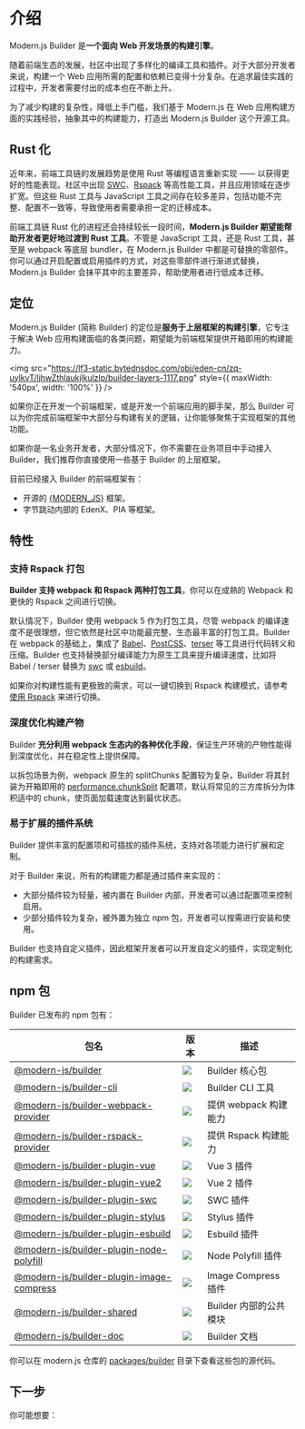 # 介绍

Modern.js Builder 是**一个面向 Web 开发场景的构建引擎**。

随着前端生态的发展，社区中出现了多样化的编译工具和插件。对于大部分开发者来说，构建一个 Web 应用所需的配置和依赖已变得十分复杂。在追求最佳实践的过程中，开发者需要付出的成本也在不断上升。

为了减少构建的复杂性，降低上手门槛，我们基于 Modern.js 在 Web 应用构建方面的实践经验，抽象其中的构建能力，打造出 Modern.js Builder 这个开源工具。

## Rust 化

近年来，前端工具链的发展趋势是使用 Rust 等编程语言重新实现 —— 以获得更好的性能表现。社区中出现 [SWC](https://swc.rs/)、[Rspack](/guide/glossary.html#rspack) 等高性能工具，并且应用领域在逐步扩宽。但这些 Rust 工具与 JavaScript 工具之间存在较多差异，包括功能不完整、配置不一致等，导致使用者需要承担一定的迁移成本。

前端工具链 Rust 化的进程还会持续较长一段时间，**Modern.js Builder 期望能帮助开发者更好地过渡到 Rust 工具**。不管是 JavaScript 工具，还是 Rust 工具，甚至是 webpack 等底层 bundler，在 Modern.js Builder 中都是可替换的零部件。你可以通过开启配置或启用插件的方式，对这些零部件进行渐进式替换，Modern.js Builder 会抹平其中的主要差异，帮助使用者进行低成本迁移。

## 定位

Modern.js Builder (简称 Builder) 的定位是**服务于上层框架的构建引擎**，它专注于解决 Web 应用构建面临的各类问题，期望能为前端框架提供开箱即用的构建能力。

<img
  src="https://lf3-static.bytednsdoc.com/obj/eden-cn/zq-uylkvT/ljhwZthlaukjlkulzlp/builder-layers-1117.png"
  style={{ maxWidth: '540px', width: '100%' }}
/>

如果你正在开发一个前端框架，或是开发一个前端应用的脚手架，那么 Builder 可以为你完成前端框架中大部分与构建有关的逻辑，让你能够聚焦于实现框架的其他功能。

如果你是一名业务开发者，大部分情况下，你不需要在业务项目中手动接入 Builder，我们推荐你直接使用一些基于 Builder 的上层框架。

目前已经接入 Builder 的前端框架有：

- 开源的 [{MODERN_JS}](https://github.com/web-infra-dev/modern.js) 框架。
- 字节跳动内部的 EdenX、PIA 等框架。

## 特性

### 支持 Rspack 打包

**Builder 支持 webpack 和 Rspack 两种打包工具**，你可以在成熟的 Webpack 和更快的 Rspack 之间进行切换。


<Rspack />

默认情况下，Builder 使用 webpack 5 作为打包工具，尽管 webpack 的编译速度不是很理想，但它依然是社区中功能最完整、生态最丰富的打包工具。Builder 在 webpack 的基础上，集成了 [Babel](https://github.com/babel/babel)、[PostCSS](https://github.com/postcss/postcss)、[terser](https://github.com/terser/terser) 等工具进行代码转义和压缩。Builder 也支持替换部分编译能力为原生工具来提升编译速度，比如将 Babel / terser 替换为 [swc](https://github.com/swc-project/swc) 或 [esbuild](https://github.com/evanw/esbuild)。

如果你对构建性能有更极致的需求，可以一键切换到 Rspack 构建模式，请参考 [使用 Rspack](/guide/advanced/rspack-start) 来进行切换。

### 深度优化构建产物

Builder **充分利用 webpack 生态内的各种优化手段**，保证生产环境的产物性能得到深度优化，并在稳定性上提供保障。

以拆包场景为例，webpack 原生的 splitChunks 配置较为复杂，Builder 将其封装为开箱即用的 [performance.chunkSplit](/api/config-performance.html#performancechunksplit) 配置项，默认将常见的三方库拆分为体积适中的 chunk，使页面加载速度达到最优状态。

### 易于扩展的插件系统

Builder 提供丰富的配置项和可插拔的插件系统，支持对各项能力进行扩展和定制。

对于 Builder 来说，所有的构建能力都是通过插件来实现的：

- 大部分插件较为轻量，被内置在 Builder 内部，开发者可以通过配置项来控制启用。
- 少部分插件较为复杂，被外置为独立 npm 包，开发者可以按需进行安装和使用。

Builder 也支持自定义插件，因此框架开发者可以开发自定义的插件，实现定制化的构建需求。

## npm 包

Builder 已发布的 npm 包有：

| 包名                                                                                                               | 版本                                                                                         | 描述                   |
| ------------------------------------------------------------------------------------------------------------------ | -------------------------------------------------------------------------------------------- | ---------------------- |
| [@modern-js/builder](https://www.npmjs.com/package/@modern-js/builder)                                             | ![](https://img.shields.io/npm/v/@modern-js/builder?style=flat-square)                       | Builder 核心包         |
| [@modern-js/builder-cli](https://www.npmjs.com/package/@modern-js/builder-cli)                                     | ![](https://img.shields.io/npm/v/@modern-js/builder-cli?style=flat-square)                   | Builder CLI 工具       |
| [@modern-js/builder-webpack-provider](https://www.npmjs.com/package/@modern-js/builder-webpack-provider)           | ![](https://img.shields.io/npm/v/@modern-js/builder-webpack-provider?style=flat-square)      | 提供 webpack 构建能力  |
| [@modern-js/builder-rspack-provider](https://www.npmjs.com/package/@modern-js/builder-rspack-provider)             | ![](https://img.shields.io/npm/v/@modern-js/builder-rspack-provider?style=flat-square)       | 提供 Rspack 构建能力   |
| [@modern-js/builder-plugin-vue](https://www.npmjs.com/package/@modern-js/builder-plugin-vue)                       | ![](https://img.shields.io/npm/v/@modern-js/builder-plugin-vue?style=flat-square)            | Vue 3 插件             |
| [@modern-js/builder-plugin-vue2](https://www.npmjs.com/package/@modern-js/builder-plugin-vue2)                     | ![](https://img.shields.io/npm/v/@modern-js/builder-plugin-vue2?style=flat-square)           | Vue 2 插件             |
| [@modern-js/builder-plugin-swc](https://www.npmjs.com/package/@modern-js/builder-plugin-swc)                       | ![](https://img.shields.io/npm/v/@modern-js/builder-plugin-swc?style=flat-square)            | SWC 插件               |
| [@modern-js/builder-plugin-stylus](https://www.npmjs.com/package/@modern-js/builder-plugin-stylus)                 | ![](https://img.shields.io/npm/v/@modern-js/builder-plugin-stylus?style=flat-square)         | Stylus 插件            |
| [@modern-js/builder-plugin-esbuild](https://www.npmjs.com/package/@modern-js/builder-plugin-esbuild)               | ![](https://img.shields.io/npm/v/@modern-js/builder-plugin-esbuild?style=flat-square)        | Esbuild 插件           |
| [@modern-js/builder-plugin-node-polyfill](https://www.npmjs.com/package/@modern-js/builder-plugin-node-polyfill)   | ![](https://img.shields.io/npm/v/@modern-js/builder-plugin-node-polyfill?style=flat-square)  | Node Polyfill 插件     |
| [@modern-js/builder-plugin-image-compress](https://www.npmjs.com/package/@modern-js/builder-plugin-image-compress) | ![](https://img.shields.io/npm/v/@modern-js/builder-plugin-image-compress?style=flat-square) | Image Compress 插件    |
| [@modern-js/builder-shared](https://www.npmjs.com/package/@modern-js/builder-shared)                               | ![](https://img.shields.io/npm/v/@modern-js/builder-shared?style=flat-square)                | Builder 内部的公共模块 |
| [@modern-js/builder-doc](https://www.npmjs.com/package/@modern-js/builder-doc)                                     | ![](https://img.shields.io/npm/v/@modern-js/builder-doc?style=flat-square)                   | Builder 文档           |

你可以在 modern.js 仓库的 [packages/builder](https://github.com/web-infra-dev/modern.js/tree/main/packages/builder/) 目录下查看这些包的源代码。

## 下一步

你可能想要：


<NextSteps>
  <Step
    href="/guide/quick-start.html"
    title="快速上手"
    description="了解如何使用 Builder"
  />
  <Step
    href="/guide/features.html"
    title="功能导航"
    description="了解 Builder 提供的所有功能"
  />
  <Step
    href="/api/index.html"
    title="查阅 API"
    description="查看详细的 API 文档"
  />
</NextSteps>
